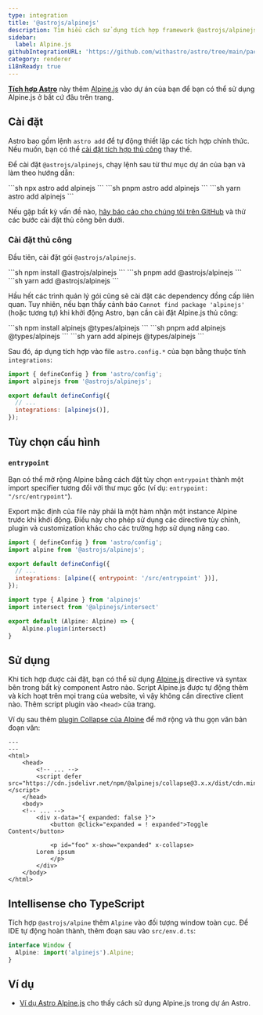 ```yaml
---
type: integration
title: '@astrojs/alpinejs'
description: Tìm hiểu cách sử dụng tích hợp framework @astrojs/alpinejs để mở rộng hỗ trợ component trong dự án Astro của bạn.
sidebar:
  label: Alpine.js
githubIntegrationURL: 'https://github.com/withastro/astro/tree/main/packages/integrations/alpinejs/'
category: renderer
i18nReady: true
---
```


**[Tích hợp Astro][astro-integration]** này thêm [Alpine.js](https://alpinejs.dev/) vào dự án của bạn để bạn có thể sử dụng Alpine.js ở bất cứ đâu trên trang.

## Cài đặt

Astro bao gồm lệnh `astro add` để tự động thiết lập các tích hợp chính thức. Nếu muốn, bạn có thể [cài đặt tích hợp thủ công](#cài-đặt-thủ-công) thay thế.

Để cài đặt `@astrojs/alpinejs`, chạy lệnh sau từ thư mục dự án của bạn và làm theo hướng dẫn:

<PackageManagerTabs>
  <Fragment slot="npm">
    ```sh
    npx astro add alpinejs
    ```
  </Fragment>
  <Fragment slot="pnpm">
    ```sh
    pnpm astro add alpinejs
    ```
  </Fragment>
  <Fragment slot="yarn">
    ```sh
    yarn astro add alpinejs
    ```
  </Fragment>
</PackageManagerTabs>

Nếu gặp bất kỳ vấn đề nào, [hãy báo cáo cho chúng tôi trên GitHub](https://github.com/withastro/astro/issues) và thử các bước cài đặt thủ công bên dưới.

### Cài đặt thủ công

Đầu tiên, cài đặt gói `@astrojs/alpinejs`.

<PackageManagerTabs>
  <Fragment slot="npm">
    ```sh
    npm install @astrojs/alpinejs
    ```
  </Fragment>
  <Fragment slot="pnpm">
    ```sh
    pnpm add @astrojs/alpinejs
    ```
  </Fragment>
  <Fragment slot="yarn">
    ```sh
    yarn add @astrojs/alpinejs
    ```
  </Fragment>
</PackageManagerTabs>

Hầu hết các trình quản lý gói cũng sẽ cài đặt các dependency đồng cấp liên quan. Tuy nhiên, nếu bạn thấy cảnh báo `Cannot find package 'alpinejs'` (hoặc tương tự) khi khởi động Astro, bạn cần cài đặt Alpine.js thủ công:

<PackageManagerTabs>
  <Fragment slot="npm">
  ```sh
  npm install alpinejs @types/alpinejs
  ```
  </Fragment>
  <Fragment slot="pnpm">
  ```sh
  pnpm add alpinejs @types/alpinejs
  ```
  </Fragment>
  <Fragment slot="yarn">
  ```sh
  yarn add alpinejs @types/alpinejs
  ```
  </Fragment>
</PackageManagerTabs>

Sau đó, áp dụng tích hợp vào file `astro.config.*` của bạn bằng thuộc tính `integrations`:

```js ins="alpinejs()" title="astro.config.mjs" ins={2}
import { defineConfig } from 'astro/config';
import alpinejs from '@astrojs/alpinejs';

export default defineConfig({
  // ...
  integrations: [alpinejs()],
});
```

## Tùy chọn cấu hình

### `entrypoint`

Bạn có thể mở rộng Alpine bằng cách đặt tùy chọn `entrypoint` thành một import specifier tương đối với thư mục gốc (ví dụ: `entrypoint: "/src/entrypoint"`).

Export mặc định của file này phải là một hàm nhận một instance Alpine trước khi khởi động. Điều này cho phép sử dụng các directive tùy chỉnh, plugin và customization khác cho các trường hợp sử dụng nâng cao.

```js title="astro.config.mjs"
import { defineConfig } from 'astro/config';
import alpine from '@astrojs/alpinejs';

export default defineConfig({
  // ...
  integrations: [alpine({ entrypoint: '/src/entrypoint' })],
});
```

```js title="src/entrypoint.ts"
import type { Alpine } from 'alpinejs'
import intersect from '@alpinejs/intersect'

export default (Alpine: Alpine) => {
    Alpine.plugin(intersect)
}
```

## Sử dụng

Khi tích hợp được cài đặt, bạn có thể sử dụng [Alpine.js](https://alpinejs.dev/) directive và syntax bên trong bất kỳ component Astro nào. Script Alpine.js được tự động thêm và kích hoạt trên mọi trang của website, vì vậy không cần directive client nào. Thêm script plugin vào `<head>` của trang.

Ví dụ sau thêm [plugin Collapse của Alpine](https://alpinejs.dev/plugins/collapse) để mở rộng và thu gọn văn bản đoạn văn:

```astro title="src/pages/index.astro" ins={6} ins="x-collapse"
---
---
<html>
	<head>
		<!-- ... -->
		<script defer src="https://cdn.jsdelivr.net/npm/@alpinejs/collapse@3.x.x/dist/cdn.min.js"></script>
	</head>
	<body>
    <!-- ... -->
		<div x-data="{ expanded: false }">
			<button @click="expanded = ! expanded">Toggle Content</button>

			<p id="foo" x-show="expanded" x-collapse>
        Lorem ipsum
			</p>
		</div>
	</body>
</html>
```

## Intellisense cho TypeScript

Tích hợp `@astrojs/alpine` thêm `Alpine` vào đối tượng window toàn cục. Để IDE tự động hoàn thành, thêm đoạn sau vào `src/env.d.ts`:

```ts title="src/env.d.ts"
interface Window {
  Alpine: import('alpinejs').Alpine;
}
```

## Ví dụ

* [Ví dụ Astro Alpine.js](https://github.com/withastro/astro/tree/main/examples/framework-alpine) cho thấy cách sử dụng Alpine.js trong dự án Astro.

[astro-integration]: /en/guides/integrations-guide/

[astro-ui-frameworks]: /en/guides/framework-components/#using-framework-components